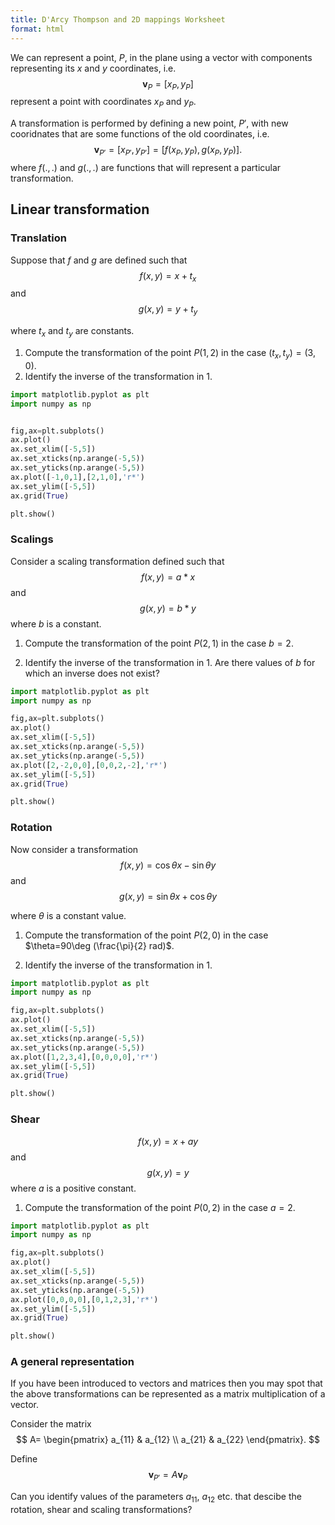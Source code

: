 ```yaml
---
title: D'Arcy Thompson and 2D mappings Worksheet 
format: html 
---
```



We can represent a point, $P$, in the plane using a vector with components representing its $x$ and $y$ coordinates, i.e.
$$
\mathbf{v}_P=[x_P,y_P]
$$
represent a point with coordinates $x_P$ and $y_P$.


A transformation is performed by defining a new point, $P'$, with new cooridnates that are some functions of the old coordinates, i.e.
$$
\mathbf{v}_{P'}=[x_{P'},y_{P'}]=[f(x_{P},y_{P}),g(x_{P},y_{P})].
$$
where $f(.,.)$ and $g(.,.)$ are functions that will represent a particular transformation.

## Linear transformation

### Translation


Suppose that $f$ and $g$ are defined such that
$$
f(x,y)=x+t_x
$$
and
$$
g(x,y)=y+t_y
$$

where $t_x$ and $t_y$ are constants.

1. Compute the transformation of the point $P(1,2)$ in the case $(t_x,t_y)=(3,0)$.
2. Identify the inverse of the transformation in 1.

```python
import matplotlib.pyplot as plt
import numpy as np


fig,ax=plt.subplots()
ax.plot()
ax.set_xlim([-5,5])
ax.set_xticks(np.arange(-5,5))
ax.set_yticks(np.arange(-5,5))
ax.plot([-1,0,1],[2,1,0],'r*')
ax.set_ylim([-5,5])
ax.grid(True)

plt.show()

```

### Scalings

Consider a scaling transformation defined such that
$$
f(x,y)=a*x
$$
and
$$
g(x,y)=b*y
$$
where $b$ is a constant.

1. Compute the transformation of the point $P(2,1)$ in the case $b=2$.

2. Identify the inverse of the transformation in 1. Are there values of $b$ for which an inverse does not exist?

```python
import matplotlib.pyplot as plt
import numpy as np

fig,ax=plt.subplots()
ax.plot()
ax.set_xlim([-5,5])
ax.set_xticks(np.arange(-5,5))
ax.set_yticks(np.arange(-5,5))
ax.plot([2,-2,0,0],[0,0,2,-2],'r*')
ax.set_ylim([-5,5])
ax.grid(True)

plt.show()

```


### Rotation

Now consider a transformation
$$
f(x,y)=\cos\theta x -\sin\theta y
$$
and
$$
g(x,y)=\sin\theta x +\cos\theta y
$$

where $\theta$ is a constant value.

1. Compute the transformation of the point $P(2,0)$ in the case $\theta=90\deg (\frac{\pi}{2} rad)$.

2. Identify the inverse of the transformation in 1. 

```python
import matplotlib.pyplot as plt
import numpy as np

fig,ax=plt.subplots()
ax.plot()
ax.set_xlim([-5,5])
ax.set_xticks(np.arange(-5,5))
ax.set_yticks(np.arange(-5,5))
ax.plot([1,2,3,4],[0,0,0,0],'r*')
ax.set_ylim([-5,5])
ax.grid(True)

plt.show()

```


### Shear

$$
f(x,y)=x+ay
$$
and
$$
g(x,y)= y
$$
where $a$ is a positive constant.

1. Compute the transformation of the point $P(0,2)$ in the case $a=2$.

```python
import matplotlib.pyplot as plt
import numpy as np

fig,ax=plt.subplots()
ax.plot()
ax.set_xlim([-5,5])
ax.set_xticks(np.arange(-5,5))
ax.set_yticks(np.arange(-5,5))
ax.plot([0,0,0,0],[0,1,2,3],'r*')
ax.set_ylim([-5,5])
ax.grid(True)

plt.show()

```

### A general representation

If you have been introduced to vectors and matrices then you may spot that the above transformations can be  represented as a matrix multiplication of a vector.

Consider the matrix
$$
A=
\begin{pmatrix}
a_{11} & a_{12} \\ a_{21} & a_{22}
\end{pmatrix}.
$$

Define 
$$
\mathbf{v}_{P'}=A\mathbf{v}_P
$$

Can you identify values of the parameters $a_{11}$, $a_{12}$ etc. that descibe the rotation, shear and scaling transformations?







